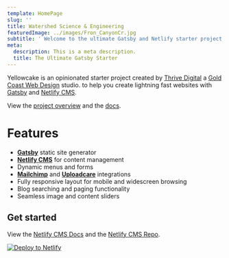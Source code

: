 ```yaml
---
template: HomePage
slug: ''
title: Watershed Science & Engineering
featuredImage: ../images/Fron_CanyonCr.jpg
subtitle: ' Welcome to the ultimate Gatsby and Netlify starter project.'
meta:
  description: This is a meta description.
  title: The Ultimate Gatsby Starter
---
```


Yellowcake is an opinionated starter project created by [Thrive Digital](https://thriveweb.com.au/) a [Gold Coast Web Design](https://thriveweb.com.au/) studio. to help you create lightning fast websites with [Gatsby](https://gatsbyjs.org) and [Netlify CMS](https://netlifycms.org).

View the [project overview](https://thriveweb.com.au/the-lab/yellowcake-gatsby-react-js-starter-project/) and the [docs](https://github.com/thriveweb/yellowcake/blob/master/README.md).

# Features

- **[Gatsby](https://gatsbyjs.org)** static site generator
- **[Netlify CMS](https://github.com/netlify/netlify-cms)** for content management
- Dynamic menus and forms
- **[Mailchimp](http://mailchimp.com)** and **[Uploadcare](https://uploadcare.com)** integrations
- Fully responsive layout for mobile and widescreen browsing
- Blog searching and paging functionality
- Seamless image and content sliders

## Get started

View the [Netlify CMS Docs](https://www.netlifycms.org/docs/) and the [Netlify CMS Repo](https://github.com/netlify/netlify-cms).

[![Deploy to Netlify](https://www.netlify.com/img/deploy/button.svg)](https://app.netlify.com/start/deploy?repository=https://github.com/thriveweb/yellowcake&stack=cms)
